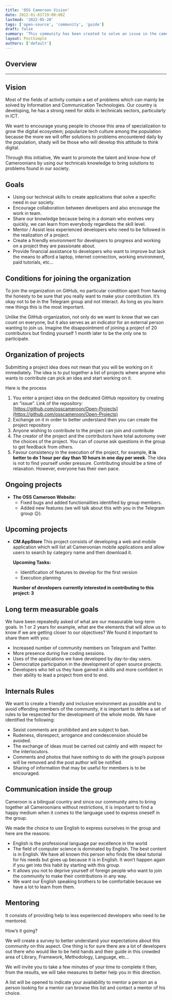 ```yaml
---
title: 'OSS Cameroon Vision'
date: 2022-01-01T19:00:00Z
lastmod: '2022-05-20'
tags: ['open-source', 'community', 'guide']
draft: false
summary: 'This community has been created to solve an issue in the cameroonians developers community. This post explain our goal and where we want to go with this project.'
layout: PostSimple
authors: ['default']
---
```


## Overview

<TOCInline toc={props.toc} exclude="Overview" toHeading={2} />

---

## Vision

Most of the fields of activity contain a set of problems which can mainly be solved by Information and Communication Technologies.
Our country is developing, he has a strong need for skills in technicals sectors, particularly in ICT.

We want to encourage young people to choose this area of specialization to grow the digital ecosystem;
popularize tech culture among the population because the more we will offer solutions to problems encountered daily by the population,
shady will be those who will develop this attitude to think digital.

Through this initiative,
We want to promote the talent and know-how of Cameroonians by using our technicals knowledge to bring solutions to problems found in our society.

## Goals

- Using our technical skills to create applications that solve a specific need in our society.
- Encourage collaboration between developers and also encourage the work in team.
- Share our knowledge because being in a domain who evolves very quickly, we can learn from everybody regardless the skill level.
- Mentor / Assist less experienced developers who need to be followed in the realization of a project.
- Create a friendly environment for developers to progress and working on a project they are passionate about.
- Provide financial assistance to developers who want to improve but lack the means to afford a laptop, internet connection, working environment, paid tutorials, etc...

## Conditions for joining the organization

To join the organization on GitHub, no particular condition apart from having the honesty to be sure that you really want to make your contribution.
It’s okay not to be in the Telegram group and not interact. As long as you learn new things this is the most important.

Unlike the GitHub organization, not only do we want to know that we can count on everyone, but it also serves as an indicator for an external person wanting to join us.
Imagine the disappointment of joining a project of 20 contributors but finding yourself 1 month later to be the only one to participate.

## Organization of projects

Submitting a project idea does not mean that you will be working on it immediately. The idea is to put together a list of projects where anyone who wants to contribute can pick an idea and start working on it.

Here is the process

1. You enter a project idea on the dedicated GitHub repository by creating an “issue”. Link of the repository: [https://github.com/osscameroon/Open-Projects](https://github.com/osscameroon/Open-Projects)
2. Exchange on it in order to better understand then you can create the project repository
3. Anyone wishing to contribute to the project can join and contribute
4. The creator of the project and the contributors have total autonomy over the choices of the project. You can of course ask questions in the group to get feedback from others.
5. Favour consistency in the execution of the project, for example, **it is better to do 1 hour per day than 10 hours in one day per week**. The idea is not to find yourself under pressure. Contributing should be a time of relaxation. However, everyone has their own pace.

## Ongoing projects

- **The OSS Cameroon Website:**
  - Fixed bugs and added functionalities identified by group members.
  - Added new features (we will talk about this with you in the Telegram group 😉).

## Upcoming projects

- **CM AppStore**
  This project consists of developing a web and mobile application which will list all Cameroonian mobile applications and allow users to search by category name and then download it.

  **Upcoming Tasks:**

  - Identification of features to develop for the first version
  - Execution planning

  **Number of developers currently interested in contributing to this project: 3**

## Long term measurable goals

We have been repeatedly asked of what are our measurable long-term goals.
In 1 or 2 years for example, what are the elements that will allow us to know if we are getting closer to our objectives?
We found it important to share them with you:

- Increased number of community members on Telegram and Twitter.
- More presence during live coding sessions.
- Uses of the applications we have developed by day-to-day users.
- Democratize participation in the development of open source projects.
- Developers who tell us they have gained in skills and more confident in their ability to lead a project from end to end.

## Internals Rules

We want to create a friendly and inclusive environment as possible and to avoid offending members of the community, it is important to define a set of rules to be respected for the development of the whole mode. We have identified the following:

- Sexist comments are prohibited and are subject to ban.
- Rudeness, disrespect, arrogance and condescension should be avoided.
- The exchange of ideas must be carried out calmly and with respect for the interlocutors.
- Comments and photos that have nothing to do with the group’s purpose will be removed and the post author will be notified.
- Sharing of information that may be useful for members is to be encouraged.

## Communication inside the group

Cameroon is a bilingual country and since our community aims to bring together all Cameroonians without restrictions, it is important to find a happy medium when it comes to the language used to express oneself in the group.

We made the choice to use English to express ourselves in the group and here are the reasons:

- English is the professional language par excellence in the world
- The field of computer science is dominated by English. The best content is in English. We have all known this person who finds the ideal tutorial for his needs but gives up because it is in English. It won’t happen again if you get into this habit by starting with this group.
- It allows you not to deprive yourself of foreign people who want to join the community to make their contributions in any way.
- We want our English speaking brothers to be comfortable because we have a lot to learn from them.

## Mentoring

It consists of providing help to less experienced developers who need to be mentored.

How’s it going?

We will create a survey to better understand your expectations about this community on this aspect.
One thing is for sure there are a lot of developers out there who would like to be held hands and their guide in this crowded area of Library, Framework, Methodology, Language, etc...

We will invite you to take a few minutes of your time to complete it then, from the results, we will take measures to better help you in this direction.

A list will be opened to indicate your availability to mentor a person an a person looking for a mentor can browse this list and contact a mentor of his choice.
